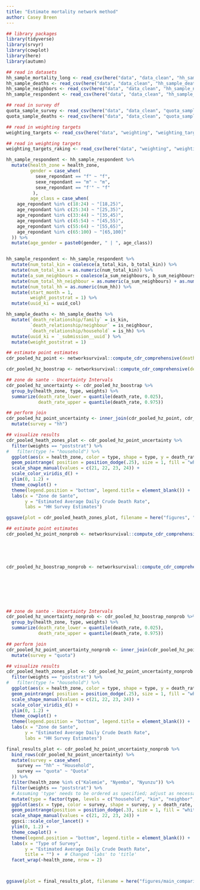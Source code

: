```yaml
---
title: "Estimate mortality network method"
author: Casey Breen
---
```


```r
## library packages 
library(tidyverse)
library(srvyr)
library(cowplot)
library(here)
library(autumn)

## read in datasets
hh_sample_mortality_long <- read_csv(here("data", "data_clean", "hh_sample_mortality_long.csv"))
hh_sample_deaths <- read_csv(here("data", "data_clean", "hh_sample_deaths.csv"))
hh_sample_neighbors <- read_csv(here("data", "data_clean", "hh_sample_neighbors.csv"))
hh_sample_respondent <- read_csv(here("data", "data_clean", "hh_sample_respondent.csv"))

## read in survey df
quota_sample_survey <- read_csv(here("data", "data_clean", "quota_sample_survey.csv")) 
quota_sample_deaths <- read_csv(here("data", "data_clean", "quota_sample_deaths.csv"))

## read in weighting targets 
weighting_targets <- read_csv(here("data", "weighting", "weighting_targets.csv"))

## read in weighting targets 
weighting_targets_raking <- read_csv(here("data", "weighting", "weighting_raking_targets.csv"))

```



```r
hh_sample_respondent <- hh_sample_respondent %>% 
  mutate(health_zone = health_zone,
         gender = case_when(
           sexe_repondant == "f" ~ "f",
           sexe_repondant == "m" ~ "m",
           sexe_repondant == "f'" ~ "f"
          ),
         age_class = case_when(
    age_repondant %in% c(18:24) ~ "[18,25)",
    age_repondant %in% c(25:34) ~ "[25,35)",
    age_repondant %in% c(33:44) ~ "[35,45)",
    age_repondant %in% c(45:54) ~ "[45,55)",
    age_repondant %in% c(55:64) ~ "[55,65)",
    age_repondant %in% c(65:100) ~ "[65,100]"
  )) %>% 
  mutate(age_gender = paste0(gender, " | ", age_class))


hh_sample_respondent <- hh_sample_respondent %>% 
  mutate(num_total_kin = coalesce(a_total_kin, b_total_kin)) %>% 
  mutate(num_total_kin = as.numeric(num_total_kin)) %>% 
  mutate(a_sum_neighbours = coalesce(a_sum_neighbours, b_sum_neighbours)) %>% 
  mutate(num_total_hh_neighbour = as.numeric(a_sum_neighbours) + as.numeric(num_hh)) %>% 
  mutate(num_total_hh = as.numeric(num_hh)) %>% 
  mutate(start_month = 1,
         weight_poststrat = 1) %>% 
  mutate(uuid_ki = uuid_col)

hh_sample_deaths <- hh_sample_deaths %>%  
  mutate(`death_relationship/family` = is_kin,
         `death_relationship/neighbour` = is_neighbour,
         `death_relationship/household` = is_hh) %>% 
  mutate(uuid_ki = `_submission__uuid`) %>% 
  mutate(weight_poststrat = 1)
```

```r
## estimate point estimates 
cdr_pooled_hz_point <- networksurvival::compute_cdr_comprehensive(death_df = hh_sample_deaths, survey_df = hh_sample_respondent, weight_col = "weight_poststrat", subpopulation = "health_zone", bootstrap = NA)

cdr_pooled_hz_boostrap <- networksurvival::compute_cdr_comprehensive(death_df = hh_sample_deaths, survey_df = hh_sample_respondent, weight_col = "weight_poststrat", subpopulation = "health_zone", bootstrap = 100)

## zone de sante - Uncertainty Intervals
cdr_pooled_hz_uncertainty <- cdr_pooled_hz_boostrap %>% 
  group_by(health_zone, type, weights) %>% 
  summarize(death_rate_lower = quantile(death_rate, 0.025),
            death_rate_upper = quantile(death_rate, 0.975)) 

## perform join 
cdr_pooled_hz_point_uncertainty <- inner_join(cdr_pooled_hz_point, cdr_pooled_hz_uncertainty, by = c("type", "health_zone", "weights")) %>% 
  mutate(survey = "hh")

## visualize results 
cdr_pooled_heath_zones_plot <- cdr_pooled_hz_point_uncertainty %>% 
  filter(weights == "poststrat") %>% 
#   filter(type != "household") %>% 
  ggplot(aes(x = health_zone, color = type, shape = type, y = death_rate, ymin = death_rate_lower, ymax = death_rate_upper)) + 
  geom_pointrange( position = position_dodge(.25), size = 1, fill = "white") +
  scale_shape_manual(values = c(21, 22, 23, 24)) +
  scale_color_viridis_d() +  
  ylim(0, 1.2) + 
  theme_cowplot() + 
  theme(legend.position = "bottom", legend.title = element_blank()) + 
  labs(x = "Zone de Sante",
       y = "Estimated Average Daily Crude Death Rate",
       labs = "HH Survey Estimates")

ggsave(plot = cdr_pooled_heath_zones_plot, filename = here("figures", "cdr_pooled_heath_zones_plot.png"), width = 7, height = 5)
```





```r
## estimate point estimates 
cdr_pooled_hz_point_nonprob <- networksurvival::compute_cdr_comprehensive(death_df = quota_sample_deaths,
                                                                          survey_df = quota_sample_survey,
                                                                          weight_col = "weight_raking",
                                                                          subpopulation = "health_zone",
                                                                          bootstrap = NA)

cdr_pooled_hz_boostrap_nonprob <- networksurvival::compute_cdr_comprehensive(death_df = quota_sample_deaths,
                                                                             survey_df = quota_sample_survey, 
                                                                             weight_col = "weight_raking",
                                                                             weight_targets = weighting_targets_raking,
                                                                             weight_type = "raking", 
                                                                             subpopulation = "health_zone", 
                                                                             bootstrap = 100)

## zone de sante - Uncertainty Intervals
cdr_pooled_hz_uncertainty_nonprob <- cdr_pooled_hz_boostrap_nonprob %>% 
  group_by(health_zone, type, weights) %>% 
  summarize(death_rate_lower = quantile(death_rate, 0.025),
            death_rate_upper = quantile(death_rate, 0.975)) 

## perform join 
cdr_pooled_hz_point_uncertainty_nonprob <- inner_join(cdr_pooled_hz_point_nonprob, cdr_pooled_hz_uncertainty_nonprob, by = c("type", "health_zone", "weights")) %>% 
  mutate(survey = "quota")

## visualize results 
cdr_pooled_heath_zones_plot <- cdr_pooled_hz_point_uncertainty_nonprob %>% 
  filter(weights == "poststrat") %>% 
#   filter(type != "household") %>% 
  ggplot(aes(x = health_zone, color = type, shape = type, y = death_rate, ymin = death_rate_lower, ymax = death_rate_upper)) + 
  geom_pointrange( position = position_dodge(.25), size = 1, fill = "white") +
  scale_shape_manual(values = c(21, 22, 23, 24)) +
  scale_color_viridis_d() +  
  ylim(0, 1.2) + 
  theme_cowplot() + 
  theme(legend.position = "bottom", legend.title = element_blank()) + 
  labs(x = "Zone de Sante",
       y = "Estimated Average Daily Crude Death Rate",
       labs = "HH Survey Estimates") 
```


```r
final_results_plot <- cdr_pooled_hz_point_uncertainty_nonprob %>%
  bind_rows(cdr_pooled_hz_point_uncertainty) %>%
  mutate(survey = case_when(
    survey == "hh" ~ "Household",
    survey == "quota" ~ "Quota"
  )) %>%
  filter(health_zone %in% c("Kalemie", "Nyemba", "Nyunzu")) %>%
  filter(weights == "poststrat") %>%
  # Assuming 'type' needs to be ordered as specified; adjust as necessary
  mutate(type = factor(type, levels = c("household", "kin", "neighbor", "blended"))) %>%
  ggplot(aes(x = type, color = survey, shape = survey, y = death_rate, ymin = death_rate_lower, ymax = death_rate_upper)) +
  geom_pointrange(position = position_dodge(.3), size = 1, fill = "white") +
  scale_shape_manual(values = c(21, 22, 23, 24)) +
  ggsci::scale_color_lancet() +
  ylim(0, 1.2) +
  theme_cowplot() +
  theme(legend.position = "bottom", legend.title = element_blank()) +
  labs(x = "Type of Survey",
       y = "Estimated Average Daily Crude Death Rate",
       title = "") +  # Changed 'labs' to 'title'
  facet_wrap(~health_zone, nrow = 2)



ggsave(plot = final_results_plot, filename = here("figures/main_comparison_plot.png"), height = 8, width = 6)
```

